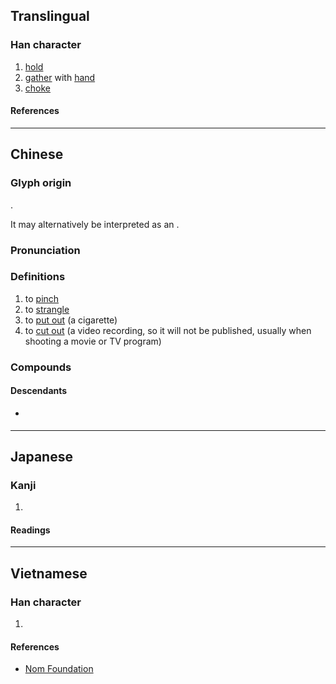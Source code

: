 {{character info/new}}
==Translingual==

===Han character===
{{Han char|rn=64|rad=手|as=08|sn=11|four=57077|canj=QNHX|ids=⿰扌臽}}

# [[hold]]
# [[gather]] with [[hand]]
# [[choke]]

====References====
{{Han ref|kx=0437.110|dkj=12253|dj=0787.010|hdz=31902.070|uh=6390}}

----

==Chinese==
{{zh-forms}}

===Glyph origin===
{{Han etym}}
{{Han compound|手|臽|ls=psc|c1=s|c2=p|t1=hand}}.

It may alternatively be interpreted as an {{Han compound|手|臽|ls=ic|t1=hand|t2=hole|nocap=1}}.

===Pronunciation===
{{zh-pron
|m=qiā
|ma=Zh-qia.ogg
|c=haap3
|h=pfs=khang
|md=
|mn=ml:khiap/ml:khap
|mn_note=khiap - vernacular; khap - literary
|w=
|mc=y
|oc=y
|cat=v
}}

===Definitions===
{{zh-hanzi}}

# to [[pinch]]
# to [[strangle]]
# to [[put out]] (a cigarette)
# to [[cut out]] (a video recording, so it will not be published, usually when shooting a movie or TV program)

===Compounds===
{{zh-der|掐脖子|掐尖子|促掐|半掐|掐訣|掐巴|掐指一算|掐住|掄掄掐掐|掐頭去尾|掐鼻皺眉|掐尖兒|掐尖落鈔|掐算}}

====Descendants====
* {{desc|bor=1|km|កៀប}} {{q|via Min Nan {{m|nan||khiap}}}}

----

==Japanese==

===Kanji===
{{ja-kanji|grade=|rs=手08}}

# {{rfdef|ja|sort=手08}}

====Readings====
{{ja-readings
|on=こう, きょう
|kun=つまむ
}}

----

==Vietnamese==

===Han character===
{{vi-readings|rs=手08|reading=[[kháp]], [[khắp]]}}

# {{rfdef|vi|sort=手08}}

====References====
* [http://nomfoundation.org/common/nom_details.php?codepoint=6390 Nom Foundation]